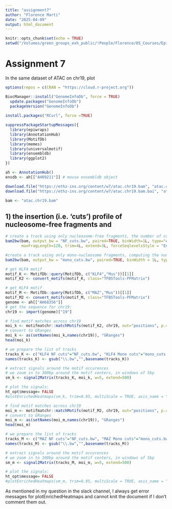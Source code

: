 ```yaml
---
title: "assignment7"
author: "Florence Marti"
date: "2025-04-09"
output: html_document
---
```


```r
knitr::opts_chunk$set(echo = TRUE)
setwd("/Volumes/green_groups_exh_public/!People/Florence/05_Courses/EpiGenetics/week7")
```

# Assignment 7
In the same dataset of ATAC on chr19, plot 

```r
options(repos = c(CRAN = "https://cloud.r-project.org"))

BiocManager::install("GenomeInfoDb", force = TRUE)
  update.packages("GenomeInfoDb")
  packageVersion("GenomeInfoDb")
  
install.packages("RCurl", force =TRUE)

suppressPackageStartupMessages({
  library(epiwraps)
  library(AnnotationHub)
  library(MotifDb)
  library(memes)
  library(universalmotif)
  library(ensembldb)
  library(ggplot2)
})

ah <- AnnotationHub()
ensdb <- ah[["AH89211"]] # mouse ensembldb object
```

```r
download.file("https://ethz-ins.org/content/w7/atac.chr19.bam", "atac.chr19.bam")
download.file("https://ethz-ins.org/content/w7/atac.chr19.bam.bai", "atac.chr19.bam.bai")
```


```r
bam <- "atac.chr19.bam"
```


## 1) the insertion (i.e. ‘cuts’) profile of nucleosome-free fragments and 

```r

# create a track using only nucleosome-free fragments, the number of cuts/insertion sites at each position
bam2bw(bam, output_bw = "NF_cuts.bw", paired=TRUE, binWidth=1L, type="ends", minFragLength=30, 
       maxFragLength=120, trim=4L, extend=3L, forceSeqlevelsStyle = "Ensembl")

#create a track using only mono-nucleosome fragments, computing the number of cuts/insertions at each position
bam2bw(bam, output_bw = "mono_cuts.bw", paired=TRUE, binWidth = 1L, type="ends", minFragLength = 140, maxFragLength = 220, shift=c(4L, -5L), forceSeqlevelsStyle = "Ensembl")

```

```r
# get KLF4 motif
motif_K <- MotifDb::query(MotifDb, c("KLF4","Mus"))[[1]]
motif_K2 <- convert_motifs(motif_K, class="TFBSTools-PFMatrix")

# get KLF4 motif
motif_M <- MotifDb::query(MotifDb, c("MAZ","Mus"))[[1]]
motif_M2 <- convert_motifs(motif_M, class="TFBSTools-PFMatrix")
genome <- ah[["AH68356"]]
# get the sequence for chr19:
chr19 <- import(genome)["19"]

```
```r
# find motif matches across chr19
moi_k <- motifmatchr::matchMotifs(motif_K2, chr19, out="positions", p.cutoff=1e-5)[[1]]
# convert to GRanges
moi_k <- as(setNames(moi_k,names(chr19)), "GRanges")
head(moi_k)
```

```r
# we prepare the list of tracks
tracks_K <- c("KLF4 NF cuts"="NF_cuts.bw", "KLF4 Mono cuts"="mono_cuts.bw")
names(tracks_K) <- gsub("\\.bw","",basename(tracks_K))

# extract signals around the motif occurences
# we zoom in to 300bp around the motif centers, in windows of 5bp
sm_k <- signal2Matrix(tracks_K, moi_k, w=5, extend=500)

# plot the signals:
ht_opt$message= FALSE
#plotEnrichedHeatmaps(sm_k, trim=0.95, multiScale = TRUE, axis_name = "0")
```

```r
# find motif matches across chr19
moi_m <- motifmatchr::matchMotifs(motif_M2, chr19, out="positions", p.cutoff=1e-5)[[1]]
# convert to GRanges
moi_m <- as(setNames(moi_m,names(chr19)), "GRanges")
head(moi_m)
```

```r
# we prepare the list of tracks
tracks_M <- c("MAZ NF cuts"="NF_cuts.bw", "MAZ Mono cuts"="mono_cuts.bw")
names(tracks_M) <- gsub("\\.bw","",basename(tracks_M))

# extract signals around the motif occurences
# we zoom in to 300bp around the motif centers, in windows of 5bp
sm_m <- signal2Matrix(tracks_M, moi_m, w=5, extend=500)

# plot the signals:
ht_opt$message= FALSE
#plotEnrichedHeatmaps(sm_m, trim=0.95, multiScale = TRUE, axis_name = "0")
```

As mentioned in my question in the slack channel, I always get error messages for plotEnrichedHeatmaps and cannot knit the document if I don't comment them out.